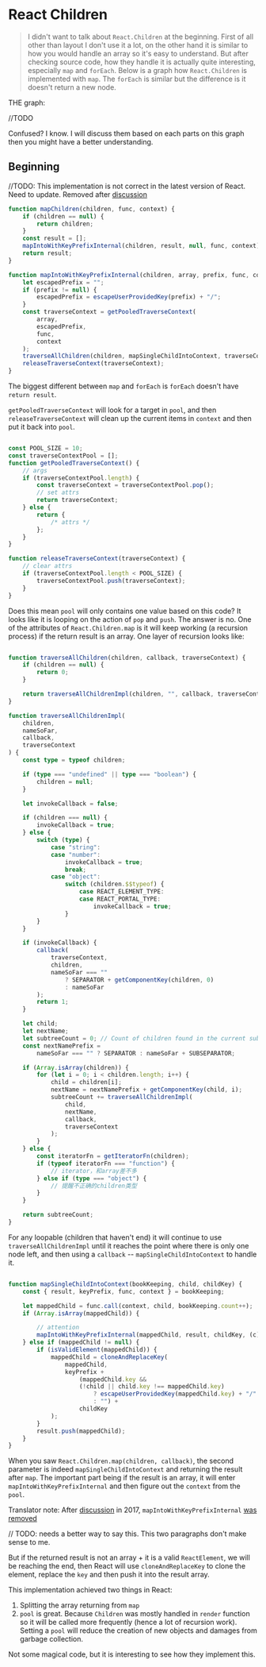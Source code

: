 # React Children

> I didn't want to talk about `React.Children` at the beginning. First of all other than layout I don't use it a lot, on the other hand it is similar to how you would handle an array so it's easy to understand. But after checking source code, how they handle it is actually quite interesting, especially `map` and `forEach`. Below is a graph how `React.Children` is implemented with `map`. The `forEach` is similar but the difference is it doesn't return a new node.

THE graph:

//TODO

Confused? I know. I will discuss them based on each parts on this graph then you might have a better understanding. 

## Beginning

//TODO: This implementation is not correct in the latest version of React. Need to update. Removed after [discussion](https://github.com/facebook/react/pull/9339)


```typescript
function mapChildren(children, func, context) {
    if (children == null) {
        return children;
    }
    const result = [];
    mapIntoWithKeyPrefixInternal(children, result, null, func, context);
    return result;
}

function mapIntoWithKeyPrefixInternal(children, array, prefix, func, context) {
    let escapedPrefix = "";
    if (prefix != null) {
        escapedPrefix = escapeUserProvidedKey(prefix) + "/";
    }
    const traverseContext = getPooledTraverseContext(
        array,
        escapedPrefix,
        func,
        context
    );
    traverseAllChildren(children, mapSingleChildIntoContext, traverseContext);
    releaseTraverseContext(traverseContext);
}
```

The biggest different between `map` and `forEach` is `forEach` doesn't have `return result`. 

`getPooledTraverseContext` will look for a target in `pool`, and then `releaseTraverseContext` will clean up the current items in `context` and then put it back into `pool`.

```typescript

const POOL_SIZE = 10;
const traverseContextPool = [];
function getPooledTraverseContext() {
    // args
    if (traverseContextPool.length) {
        const traverseContext = traverseContextPool.pop();
        // set attrs
        return traverseContext;
    } else {
        return {
            /* attrs */
        };
    }
}

function releaseTraverseContext(traverseContext) {
    // clear attrs
    if (traverseContextPool.length < POOL_SIZE) {
        traverseContextPool.push(traverseContext);
    }
}

```

Does this mean `pool` will only contains one value based on this code? It looks like it is looping on the action of `pop` and `push`. The answer is no. One of the attributes of `React.Children.map` is it will keep working (a recursion process) if the return result is an array. One layer of recursion looks like:

```typescript

function traverseAllChildren(children, callback, traverseContext) {
    if (children == null) {
        return 0;
    }

    return traverseAllChildrenImpl(children, "", callback, traverseContext);
}

function traverseAllChildrenImpl(
    children,
    nameSoFar,
    callback,
    traverseContext
) {
    const type = typeof children;

    if (type === "undefined" || type === "boolean") {
        children = null;
    }

    let invokeCallback = false;

    if (children === null) {
        invokeCallback = true;
    } else {
        switch (type) {
            case "string":
            case "number":
                invokeCallback = true;
                break;
            case "object":
                switch (children.$$typeof) {
                    case REACT_ELEMENT_TYPE:
                    case REACT_PORTAL_TYPE:
                        invokeCallback = true;
                }
        }
    }

    if (invokeCallback) {
        callback(
            traverseContext,
            children,
            nameSoFar === ""
                ? SEPARATOR + getComponentKey(children, 0)
                : nameSoFar
        );
        return 1;
    }

    let child;
    let nextName;
    let subtreeCount = 0; // Count of children found in the current subtree.
    const nextNamePrefix =
        nameSoFar === "" ? SEPARATOR : nameSoFar + SUBSEPARATOR;

    if (Array.isArray(children)) {
        for (let i = 0; i < children.length; i++) {
            child = children[i];
            nextName = nextNamePrefix + getComponentKey(child, i);
            subtreeCount += traverseAllChildrenImpl(
                child,
                nextName,
                callback,
                traverseContext
            );
        }
    } else {
        const iteratorFn = getIteratorFn(children);
        if (typeof iteratorFn === "function") {
            // iterator，和array差不多
        } else if (type === "object") {
            // 提醒不正确的children类型
        }
    }

    return subtreeCount;
}
```

For any loopable (children that haven't end) it will continue to use `traverseAllChildrenImpl` until it reaches the point where there is only one node left, and then using a `callback` -- `mapSingleChildIntoContext` to handle it.

```typescript

function mapSingleChildIntoContext(bookKeeping, child, childKey) {
    const { result, keyPrefix, func, context } = bookKeeping;

    let mappedChild = func.call(context, child, bookKeeping.count++);
    if (Array.isArray(mappedChild)) {

        // attention
        mapIntoWithKeyPrefixInternal(mappedChild, result, childKey, (c) => c);
    } else if (mappedChild != null) {
        if (isValidElement(mappedChild)) {
            mappedChild = cloneAndReplaceKey(
                mappedChild,
                keyPrefix +
                    (mappedChild.key &&
                    (!child || child.key !== mappedChild.key)
                        ? escapeUserProvidedKey(mappedChild.key) + "/"
                        : "") +
                    childKey
            );
        }
        result.push(mappedChild);
    }
}
```

When you saw `React.Children.map(children, callback)`, the second parameter is indeed `mapSingleChildIntoContext` and returning the result after `map`. The important part being if the result is an array, it will enter `mapIntoWithKeyPrefixInternal` and then figure out the `context` from the `pool`. 

Translator note: After [discussion](https://github.com/facebook/react/pull/9339) in 2017, `mapIntoWithKeyPrefixInternal` [was removed](https://github.com/facebook/react/commit/9cf888f661f95bec72243a62b5ba6028812a7758)


// TODO: needs a better way to say this. This two paragraphs don't make sense to me.


But if the returned result is not an array + it is a valid `ReactElement`, we will be reaching the end, then React will use `cloneAndReplaceKey` to clone the element, replace the `key` and then push it into the result array. 

This implementation achieved two things in React: 

1. Splitting the array returning from `map`
2. `pool` is great. Because `Children` was mostly handled in `render` function so it will be called more frequently (hence a lot of recursion work). Setting a `pool` will reduce the creation of new objects and damages from garbage collection.

Not some magical code, but it is interesting to see how they implement this.
